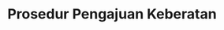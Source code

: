 ---
title: Prosedur Pengajuan Keberatan
sidebarTitle: "Pengajuan Keberatan"
description: 'Informasi Publik'
---